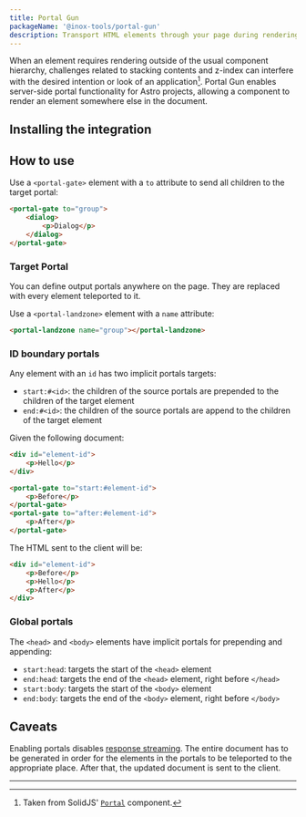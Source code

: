 ```yaml
---
title: Portal Gun
packageName: '@inox-tools/portal-gun'
description: Transport HTML elements through your page during rendering using Portals.
---
```


When an element requires rendering outside of the usual component hierarchy, challenges related to stacking contents and z-index can interfere with the desired intention or look of an application[^1]. Portal Gun enables server-side portal functionality for Astro projects, allowing a component to render an element somewhere else in the document.

## Installing the integration


<PackageManagers type="exec" pkg="astro" args="add @inox-tools/portal-gun" />

## How to use

Use a `<portal-gate>` element with a `to` attribute to send all children to the target portal:

```html
<portal-gate to="group">
	<dialog>
		<p>Dialog</p>
	</dialog>
</portal-gate>
```

### Target Portal

You can define output portals anywhere on the page. They are replaced with every element teleported to it.

Use a `<portal-landzone>` element with a `name` attribute:

```html
<portal-landzone name="group"></portal-landzone>
```

### ID boundary portals

Any element with an `id` has two implicit portals targets:

- `start:#<id>`: the children of the source portals are prepended to the children of the target element
- `end:#<id>`: the children of the source portals are append to the children of the target element

Given the following document:

```html
<div id="element-id">
	<p>Hello</p>
</div>

<portal-gate to="start:#element-id">
	<p>Before</p>
</portal-gate>
<portal-gate to="after:#element-id">
	<p>After</p>
</portal-gate>
```

The HTML sent to the client will be:

```html
<div id="element-id">
	<p>Before</p>
	<p>Hello</p>
	<p>After</p>
</div>
```

### Global portals

The `<head>` and `<body>` elements have implicit portals for prepending and appending:

- `start:head`: targets the start of the `<head>` element
- `end:head`: targets the end of the `<head>` element, right before `</head>`
- `start:body`: targets the start of the `<body>` element
- `end:body`: targets the end of the `<body>` element, right before `</body>`

## Caveats

Enabling portals disables [response streaming](https://docs.astro.build/en/recipes/streaming-improve-page-performance/). The entire document has to be generated in order for the elements in the portals to be teleported to the appropriate place. After that, the updated document is sent to the client.

---

[^1]: Taken from SolidJS' [`Portal`](https://docs.solidjs.com/concepts/control-flow/portal) component.
